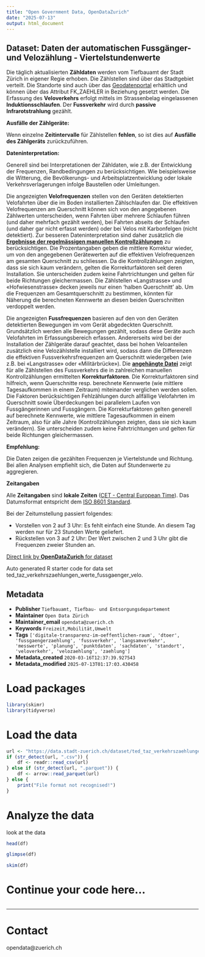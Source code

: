 ```yaml
---
title: "Open Government Data, OpenDataZurich"
date: "2025-07-13"
output: html_document
---
```


## Dataset: Daten der automatischen Fussgänger- und Velozählung - Viertelstundenwerte


Die täglich aktualisierten **Zähldaten** werden vom Tiefbauamt der Stadt Zürich in eigener Regie erhoben. Die Zählstellen sind über das Stadtgebiet verteilt. Die Standorte sind auch über das [Geodatenportal](https://www.stadt-zuerich.ch/geodaten/download/Standorte_der_automatischen_Fuss__und_Velozaehlungen) erhältlich und können über das Attribut FK_ZAEHLER in Beziehung gesetzt werden. Die Erfassung des **Veloverkehrs** erfolgt mittels im Strassenbelag eingelassenen **Induktionsschlaufen**. Der **Fussverkehr** wird durch **passive Infrarotstrahlung** gezählt. 
		


**Ausfälle der Zählgeräte:** 

Wenn einzelne **Zeitintervalle** für Zählstellen **fehlen**, so ist dies auf **Ausfälle des Zählgeräts** zurückzuführen.

**Dateninterpretation:**

Generell sind bei Interpretationen der Zähldaten, wie z.B. der Entwicklung der Frequenzen, Randbedingungen zu berücksichtigen. Wie beispielsweise die Witterung, die Bevölkerungs- und Arbeitsplatzentwicklung oder lokale Verkehrsverlagerungen infolge Baustellen oder Umleitungen.

Die angezeigten **Velofrequenzen** stellen von den Geräten detektierten Velofahrten über die im Boden installierten Zählschlaufen dar. Die effektiven Velofrequenzen am Querschnitt können sich von den angegebenen Zählwerten unterscheiden, wenn Fahrten über mehrere Schlaufen führen (und daher mehrfach gezählt werden), bei Fahrten abseits der Schlaufen (und daher gar nicht erfasst werden) oder bei Velos mit Karbonfelgen (nicht detektiert). Zur besseren Dateninterpretation sind daher zusätzlich die [**Ergebnisse der regelmässigen manuellen Kontrollzählungen**](https://data.stadt-zuerich.ch/dataset/83ca481f-275c-417b-9598-3902c481e400/resource/f5d31b06-98df-44da-90cb-daf570ba84b1/download/2018_02_19_korrekturfaktoren_vzs_ogd_veloverkehr.pdf) zu berücksichtigen. Die Prozentangaben geben die mittlere Korrektur wieder, um von den angegebenen Gerätewerten auf die effektiven Velofrequenzen am gesamten Querschnitt zu schliessen. Da die Kontrollzählungen zeigten, dass sie sich kaum verändern, gelten die Korrekturfaktoren seit deren Installation. Sie unterscheiden zudem keine Fahrtrichtungen und gelten für beide Richtungen gleichermassen. Die Zählstellen «Langstrasse» und «Hofwiesenstrasse» decken jeweils nur einen 'halben Querschnitt' ab. Um die Frequenzen am Gesamtquerschnitt zu bestimmen, könnten für Näherung die berechneten Kennwerte an diesen beiden Querschnitten verdoppelt werden.

Die angezeigten **Fussfrequenzen** basieren auf den von den Geräten detektierten Bewegungen im vom Gerät abgedeckten Querschnitt. Grundsätzlich werden alle Bewegungen gezählt, sodass diese Geräte auch Velofahrten im Erfassungsbereich erfassen. Andererseits wird bei der Installation der Zählgeräte darauf geachtet, dass bei hohen Veloanteilen zusätzlich eine Velozählstelle installiert wird, sodass dann die Differenzen die effektiven Fussverkehrsfrequenzen am Querschnitt wiedergeben (wie z.B.  bei «Langstrasse» oder «Militärbrücke»). Die [**angehängte Datei**](https://data.stadt-zuerich.ch/dataset/83ca481f-275c-417b-9598-3902c481e400/resource/de6c2881-f53d-42bb-8171-60c6b57cde86/download/2017_11_29_korrekturfaktoren_fzs_ogd_fussverkehr.pdf) zeigt für alle Zählstellen des Fussverkehrs die in zahlreichen manuellen Kontrollzählungen ermittelten **Korrekturfaktoren**. Die Korrekturfaktoren sind hilfreich, wenn Querschnitte resp. berechnete Kennwerte (wie mittlere Tagesaufkommen in einem Zeitraum) miteinander verglichen werden sollen. Die Faktoren berücksichtigen Fehlzählungen durch allfällige Velofahrten im Querschnitt sowie Überdeckungen bei parallelem Laufen von Fussgängerinnen und Fussgängern. Die Korrekturfaktoren gelten generell auf berechnete Kennwerte, wie mittlere Tagesaufkommen in einem Zeitraum, also für alle Jahre (Kontrollzählungen zeigten, dass sie sich kaum verändern). Sie unterscheiden zudem keine Fahrtrichtungen und gelten für beide Richtungen gleichermassen.

**Empfehlung:**

Die Daten zeigen die gezählten Frequenzen je Viertelstunde und Richtung. Bei allen Analysen empfiehlt sich, die Daten auf Stundenwerte zu aggregieren.



**Zeitangaben**

Alle **Zeitangaben** sind **lokale Zeiten** ([CET - Central European Time](http://www.timeanddate.com/time/zones/cet)). Das Datumsformat entspricht dem [ISO 8601 Standard](http://www.w3.org/TR/NOTE-datetime).

Bei der Zeitumstellung passiert folgendes: 

* Vorstellen von 2 auf 3 Uhr: Es fehlt einfach eine Stunde. An diesem Tag werden nur für 23 Stunden Werte geliefert. 
* Rückstellen von 3 auf 2 Uhr: Der Wert zwischen 2 und 3 Uhr gibt die Frequenzen zweier Stunden an.


				



[Direct link by **OpenDataZurich** for dataset](https://data.stadt-zuerich.ch/dataset/ted_taz_verkehrszaehlungen_werte_fussgaenger_velo)

Auto generated R starter code for data set ted_taz_verkehrszaehlungen_werte_fussgaenger_velo.

## Metadata

- **Publisher** `Tiefbauamt, Tiefbau- und Entsorgungsdepartement`
- **Maintainer** `Open Data Zürich`
- **Maintainer_email** `opendata@zuerich.ch`
- **Keywords** `Freizeit,Mobilität,Umwelt`
- **Tags** `['digitale-transparenz-im-oeffentlichen-raum', 'dtoer', 'fussgaengerzaehlung', 'fussverkehr', 'langsamverkehr', 'messwerte', 'planung', 'punktdaten', 'sachdaten', 'standort', 'veloverkehr', 'velozaehlung', 'zaehlung']`
- **Metadata_created** `2020-03-16T12:37:39.927543`
- **Metadata_modified** `2025-07-13T01:17:03.430458`


# Load packages

```r
library(skimr)
library(tidyverse)
```

# Load the data

```r
url <- "https://data.stadt-zuerich.ch/dataset/ted_taz_verkehrszaehlungen_werte_fussgaenger_velo/download/2011_verkehrszaehlungen_werte_fussgaenger_velo.csv"
if (str_detect(url, ".csv")) {
    df <- readr::read_csv(url)
} else if (str_detect(url, ".parquet")) {
    df <- arrow::read_parquet(url)
} else {
    print("File format not recognised!")
}
```

# Analyze the data

look at the data
```r
head(df)
```

```r
glimpse(df)
```

```r
skim(df)
```

# Continue your code here...

```r

```

------------------------------------------------------------------------

# Contact

opendata@zuerich.ch
